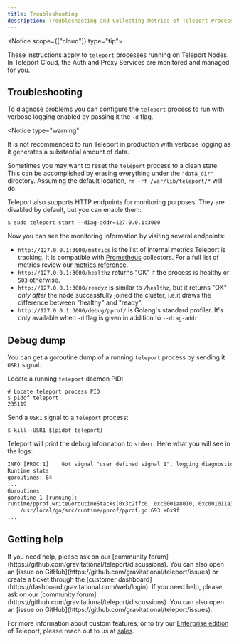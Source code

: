 ```yaml
---
title: Troubleshooting
description: Troubleshooting and Collecting Metrics of Teleport Processes
---
```

<Notice scope={["cloud"]} type="tip">

These instructions apply to `teleport` processes running on Teleport Nodes. In
Teleport Cloud, the Auth and Proxy Services are monitored and managed for you.

</Notice>

## Troubleshooting

To diagnose problems you can configure the `teleport` process to run with
verbose logging enabled by passing it the `-d` flag.

<Notice
  type="warning"
>
  It is not recommended to run Teleport in production with verbose logging as it generates a substantial amount of data.
</Notice>

Sometimes you may want to reset the `teleport` process to a clean state. This
can be accomplished by erasing everything under the `"data_dir"` directory.
Assuming the default location, `rm -rf /var/lib/teleport/*` will do.

Teleport also supports HTTP endpoints for monitoring purposes. They are disabled
by default, but you can enable them:

```code
$ sudo teleport start --diag-addr=127.0.0.1:3000
```

Now you can see the monitoring information by visiting several endpoints:

- `http://127.0.0.1:3000/metrics` is the list of internal metrics Teleport is tracking. It is compatible with [Prometheus](https://prometheus.io/)
  collectors. For a full list of metrics review our [metrics reference](../reference/metrics.mdx).
- `http://127.0.0.1:3000/healthz` returns "OK" if the process is healthy or
  `503` otherwise.
- `http://127.0.0.1:3000/readyz` is similar to `/healthz`, but it returns "OK"
  *only after* the node successfully joined the cluster, i.e.it draws the difference between "healthy" and "ready".
- `http://127.0.0.1:3000/debug/pprof/` is Golang's standard profiler. It's only
  available when `-d` flag is given in addition to `--diag-addr`

## Debug dump

You can get a goroutine dump of a running `teleport` process by sending it
`USR1` signal.

Locate a running `teleport` daemon PID:

```code
# Locate teleport process PID
$ pidof teleport
235119
```

Send a `USR1` signal to a `teleport` process:

```code
$ kill -USR1 $(pidof teleport)
```

Teleport will print the debug information to `stderr`. Here what you will see in
the logs:

```txt
INFO [PROC:1]    Got signal "user defined signal 1", logging diagnostic info to stderr. service/signals.go:99
Runtime stats
goroutines: 84
...
Goroutines
goroutine 1 [running]:
runtime/pprof.writeGoroutineStacks(0x3c2ffc0, 0xc0001a8010, 0xc001011a38, 0x4bcfb3)
	/usr/local/go/src/runtime/pprof/pprof.go:693 +0x9f
...
```

## Getting help
<Tabs>
<TabItem scope={["cloud", "enterprise"]} label="Commercial">
If you need help, please ask on our [community forum](https://github.com/gravitational/teleport/discussions). You can also open an [issue on GitHub](https://github.com/gravitational/teleport/issues) or create a ticket through the [customer dashboard](https://dashboard.gravitational.com/web/login).

</TabItem>
<TabItem scope={["oss"]} label="Open Source">
If you need help, please ask on our [community forum](https://github.com/gravitational/teleport/discussions). You can also open an [issue on GitHub](https://github.com/gravitational/teleport/issues).

For more information about custom features, or to try our [Enterprise edition](../../enterprise/introduction.mdx) of Teleport, please reach out to us at [sales](https://goteleport.com/signup/enterprise/).
</TabItem>
</Tabs>

